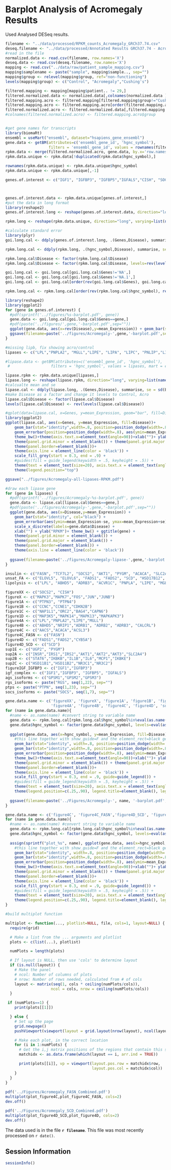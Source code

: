 Barplot Analysis of Acromegaly Results
=======================================

Used Analysed DESeq results.

```r
filename <- "../data/processed/RPKM_counts_Acromegaly_GRCh37.74.csv"
deseq.filename <- "../data/processed/Annotated Results GRCh37.74 - Acromegaly.csv"
#read in the file
normalized.data <- read.csv(filename, row.names='X')
deseq.data <- read.csv(deseq.filename, row.names='X')
mapping <- read.csv("../data/raw/patient_sample_mapping.csv")
mapping$samplename <- paste("sample", mapping$sample.., sep="")
mapping$group <- relevel(mapping$group, ref="non-functioning")
levels(mapping$group) <- c("Control", "Acromegaly","Cushing's")

filtered.mapping <- mapping[mapping$patient.. != 29,]
filtered.normalized.data <- normalized.data[,colnames(normalized.data ) != mapping[mapping$patient.. == 29,]$samplename]
filtered.mapping.acro <- filtered.mapping[filtered.mapping$group!="Cushing's",]
filtered.mapping.acro <- filtered.mapping.acro[order(filtered.mapping.acro$group),]
filtered.normalized.acro <- filtered.normalized.data[,filtered.mapping.acro$samplename]
#colnames(filtered.normalized.acro) <- filtered.mapping.acro$group


#get gene names for transcripts
library(biomaRt)
ensembl = useMart("ensembl", dataset="hsapiens_gene_ensembl")
gene.data <- getBM(attributes=c('ensembl_gene_id', 'hgnc_symbol'),
                   filters = 'ensembl_gene_id', values = rownames(filtered.normalized.data), mart = ensembl)
rpkm.data <- merge(filtered.normalized.acro, gene.data, by.x='row.names', by.y='ensembl_gene_id') 
rpkm.data.unique <- rpkm.data[!duplicated(rpkm.data$hgnc_symbol),]

rownames(rpkm.data.unique) <- rpkm.data.unique$hgnc_symbol
rpkm.data.unique <- rpkm.data.unique[,-1]

genes.of.interest <- c("IGF1", "IGFBP3", "IGFBP5","IGFALS","CISH", "SOCS2", "ADRB3", "TSHR", "TCF7L2", "PYGM","HSD11B1","LPL","PGM3","NR3C1","MVP", "SCD", "APOL4", "PTPN3", "PTPN4","CCNE1","CCNG1", "CDKN2B", "CDKN2B-AS1", "NAP1L1","ORC2", "PDGFD", "RARB","PGRMC1","SCDP1","SCP2", "MAP3K5","MAPK13","MAPKAPK3","MATN2","MFAP4","MMRN2", "NRIP1","MMD","ABHD5","LEPR","ACVR1C","GFPT1","CYB5A","AVPR1A","PTGER3","FADS2","LIPE","PNPLA2", "MGLL","AKT1", "AKT2","AKT3", "INSR", "IRS1", "IRS2", "IRS4", "SLC2A4", "PIK3R1","BAG4","CAPN6","G0S2","PPARG", "PPARA","SERPINA6", "LEPR", "LEP", "ENPP5", "GPR64", "SLC29A1", "SLC2A13", "MAP1LC3C", "PNPLA3", "APOL4", "ARHGAP32", "ZNF217", "GTBP2", "CXCL13", "FGF17", "SLC4A1", "SERPINI2", "HLA-DPB1","HLA-DPA1HLA-DQB1","HLA-DPB1")



genes.of.interest.data <- rpkm.data.unique[genes.of.interest,]
#put the data in long format
library(reshape2)  
genes.of.interest.long <- reshape(genes.of.interest.data, direction="long", varying=list(names(genes.of.interest.data)[1:18]), v.names="Expression", idvar="Genes", timevar="Disease", ids=rownames(genes.of.interest.data), times=c(rep('Control',11),rep('Acromegaly',7)))

rpkm.long <- reshape(rpkm.data.unique, direction="long", varying=list(names(rpkm.data.unique)[1:18]), v.names="Expression", idvar="hgnc_symbol", timevar="Disease", ids=rownames(rpkm.data.unique), times=c(rep('Control',11),rep('Acromegaly',7)))

#calculate standard error
library(plyr)
goi.long.cal <- ddply(genes.of.interest.long, .(Genes,Disease), summarise, se = sd(Expression, na.rm=T)/sqrt(length(Expression)), mean_Expression = mean(Expression, na.rm=T))

rpkm.long.cal <- ddply(rpkm.long, .(hgnc_symbol,Disease), summarise, se = sd(Expression, na.rm=T)/sqrt(length(Expression)), mean_Expression = mean(Expression, na.rm=T))

rpkm.long.cal$Disease <- factor(rpkm.long.cal$Disease)
rpkm.long.cal$Disease <- factor(rpkm.long.cal$Disease, levels=rev(levels(rpkm.long.cal$Disease)))

goi.long.cal <- goi.long.cal[goi.long.cal$Genes!='NA',]
goi.long.cal <- goi.long.cal[goi.long.cal$Genes!='NA.1',]
goi.long.cal <- goi.long.cal[order(rev(goi.long.cal$Genes), goi.long.cal$Disease, decreasing=T),]

rpkm.long.cal <- rpkm.long.cal[order(rev(rpkm.long.cal$hgnc_symbol), rev(rpkm.long.cal$Disease), decreasing=T),]
```

```r
library(reshape2)
library(ggplot2)
for (gene in genes.of.interest) {
  #pdf(sprintf('../figures/%s-barplot.pdf', gene))
  gene.data <- goi.long.cal[goi.long.cal$Genes==gene,]
  #pdf(paste('../figures/',gene,'-barplot.pdf',sep=""))
  ggplot(gene.data, aes(x=rev(Disease),y=mean_Expression)) + geom_bar(stat="identity") + geom_errorbar(aes(ymin=mean_Expression-se, ymax=mean_Expression+se), width=.1) + xlab("") + ylab("mRNA Expression (RPKM)")+ theme_bw() + ggtitle(gene) + theme(panel.grid.minor = element_blank()) + theme(panel.grid.major = element_blank()) + theme(panel.border=element_blank()) + scale_x_discrete(labels=gene.data$Disease) + theme(axis.line = element_line(color = 'black'))+scale_colour_grey(start = 0.5, end = .9)
  ggsave(filename=paste('../figures/Acromegaly-',gene,'-barplot.pdf',sep=""))
}

```

```r
#missing lipb, fix showing acro/control
lipases <- c("LPL","PNPLA2", "MGLL","LIPE", "LIPA", "LIPC", "PNLIP","LIPG","CEL","LIPF","LIPH", "DAGLB","DAGLA", "LIPI","LIPN","LIPM","LIPK","LIPJ")

#lipase.data <- getBM(attributes=c('ensembl_gene_id', 'hgnc_symbol'),
 #                  filters = 'hgnc_symbol', values = lipases, mart = ensembl)

lipase.rpkm <- rpkm.data.unique[lipases,]
lipase.long <- reshape(lipase.rpkm, direction="long", varying=list(names(lipase.rpkm)[1:18]), v.names="Expression", idvar="Genes", timevar="Disease", ids=rownames(lipase.rpkm), times=c(rep('Control',11),rep('Acromegaly',7)))
#calcualte mean and se
lipase.cal <- ddply(lipase.long, .(Genes,Disease), summarise, se = sd(Expression, na.rm=T)/sqrt(length(Expression)), mean_Expression = mean(Expression, na.rm=T))
#make Disease as a factor and change it levels to Control, Acro
lipase.cal$Disease <- factor(lipase.cal$Disease)
levels(lipase.cal$Disease) <- rev(levels(lipase.cal$Disease))

#qplot(data=lipase.cal, x=Genes, y=mean_Expression, geom="bar", fill=Disease, position="dodge", stat="identity")
library(ggplot2)
ggplot(lipase.cal, aes(x=Genes, y=mean_Expression, fill=Disease))+
    geom_bar(stat="identity",width=.8, position=position_dodge(width=.8), col="black", show_guide=F) +
    geom_errorbar(position=position_dodge(width=.8), aes(ymin=mean_Expression-se, ymax=mean_Expression+se), width=.2)+
    theme_bw()+theme(axis.text.x=element_text(angle=90))+xlab("")+ ylab("mRNA Expression (RPKM)") +
    theme(panel.grid.minor = element_blank()) + theme(panel.grid.major = element_blank()) + 
    theme(panel.border=element_blank())+ 
    theme(axis.line = element_line(color = 'black')) +
    scale_fill_grey(start = 0.3, end = .9) +
    #guides(fill = guide_legend(keywidth = .5, keyheight = .5)) +
    theme(text = element_text(size=20), axis.text.x = element_text(angle=70,hjust=.5,vjust=.5)) +
    theme(legend.position="top")

ggsave("../figures/Acromegaly-all-lipases-RPKM.pdf")

```

```r
#draw each lipase gene
for (gene in lipases) {
  #pdf(sprintf('../figures/Acromegaly-%s-barplot.pdf', gene))
  gene.data <- lipase.cal[lipase.cal$Genes==gene,]
  #pdf(paste('../figures/Acromegaly-',gene,'-barplot.pdf',sep=""))
  ggplot(gene.data, aes(x=Disease,y=mean_Expression)) + 
    geom_bar(stat="identity", col="black") + 
    geom_errorbar(aes(ymin=mean_Expression-se, ymax=mean_Expression+se), width=.2) + 
    scale_x_discrete(labels=gene.data$Disease) + 
    xlab("") + ylab("RPKM")+ theme_bw() + ggtitle(gene) + 
    theme(panel.grid.minor = element_blank()) + 
    theme(panel.grid.major = element_blank()) + 
    theme(panel.border=element_blank()) + 
    theme(axis.line = element_line(color = 'black'))
  
  ggsave(filename=paste('../figures/Acromegaly-lipase-',gene,'-barplot.pdf',sep=""))
}
```

```r
insulin <- c("FASN", "TCF7L2", "SOCS2", "AKT1", "PYGM", "ACACA", "SLC2A4")
unsat_FA <- c("ELOVL5", "ELOVL6", "FADS1", "FADS2", "SCD", "HSD17B12", "ACOX1", "HADHA", "PECR")
lipolysis <- c("LPL", "ABHD5", "ADRB3", "ACVR1C", "PNPLA", "LIPE", "MGLL", "PNPLA2")

figureXX <- c("SOCS2", "CISH")
figureX <- c("MAPK3","MAPK7","FOS","JUN","JUNB")
figure1A <- c("PTPN3", "PTPN4")
figure1B <- c("CCNC","CCNE1","CDKN2B")
figure1C <- c("NAP1L1","ORC2","BAG4","CAPN6")
figure1D <- c("MAP3K5","MAPK14","MAPK13","MAPKAPK3")
figure4A <- c("LPL","PNPLA2","LIPE","MGLL")
figure4B <- c("ABHD5","NRIP1","ADRB1", "ADRB2", "ADRB3", "CALCRL")
figure4C <- c("AACS","ACACA","ACSL3")
figure4C_FASN <- c("FASN")
figure4D <- c("FADS1","FADS2","CYB5A")
figure4D_SCD <- c("SCD")
sup1E <- c("UGP2", "PYGM")
sup2A <- c("INSR","IRS1","IRS2","AKT1","AKT2","AKT3","SLC2A4")
sup2B <- c("STAT6","IKBKB","IL1B","IL6","MCP1","IKBKE")
sup2C <- c("HSD11B1","HSD11B2","NR3C1","NR3C2")
figureIGF_IGFBP3 <- c("IGF1","IGFBP3")
igf_complex <- c("IGF1","IGFBP3", "IGFBP5", "IGFALS")
ags_isoforms <- c("GPSM1","GPSM2","GPSM3")
rgs_isoforms <- paste("RGS", seq(1,22), sep="")
ptps <- paste("PTPN", seq(1,23), sep="")
socs_isoforms <- paste("SOCS", seq(1,7), sep="")

gene.data.name <- c('figureXX', 'figureX', 'figure1A', 'figure1B', 'figure1C', 'figure1D', 
                    'figure4A', 'figure4B', 'figure4C', 'figure4D', 'sup1E', 'sup2A', 'sup2B', 'sup2C','igf_complex','rgs_isoforms','ags_isoforms','ptps','socs_isoforms')
for (name in gene.data.name){
  #name <- as.name(name) #convert string to variable name
  gene.data <- rpkm.long.cal[rpkm.long.cal$hgnc_symbol%in%eval(as.name(name)),]
  gene.data$hgnc_symbol <- factor(gene.data$hgnc_symbol, levels=eval(as.name(name)))
  
  ggplot(gene.data, aes(x=hgnc_symbol, y=mean_Expression, fill=Disease))+ 
    #this line together with show_guide=F and the element_rect=black get rid of the slash in legend box
    geom_bar(stat="identity", width=.8, position=position_dodge(width=.8)) +
    geom_bar(stat="identity",width=.8, position=position_dodge(width=.8), col="black", show_guide=F) +
    geom_errorbar(position=position_dodge(width=.8), aes(ymin=mean_Expression-se, ymax=mean_Expression+se), width=.2)+
    theme_bw()+theme(axis.text.x=element_text(angle=90))+xlab("")+ ylab("mRNA Expression (RPKM)") +
    theme(panel.grid.minor = element_blank()) + theme(panel.grid.major = element_blank()) + 
    theme(panel.border=element_blank())+ 
    theme(axis.line = element_line(color = 'black')) +
    scale_fill_grey(start = 0.3, end = .9, guide=guide_legend()) +
    #guides(fill = guide_legend(keywidth = .5, keyheight = .5)) +
    theme(text = element_text(size=20), axis.text.x = element_text(angle=70,hjust=.5,vjust=.5)) +
    theme(legend.position=c(.25,.90), legend.title=element_blank(), legend.key=element_rect(color="black"))   + ggtitle(name)
    
  ggsave(filename=paste('../Figures/Acromegaly-', name, '-barplot.pdf',sep=""))
}

gene.data.name <- c('figure4C', 'figure4C_FASN','figure4D_SCD', 'figure4D')
for (name in gene.data.name){
  #name <- as.name(name) #convert string to variable name
  gene.data <- rpkm.long.cal[rpkm.long.cal$hgnc_symbol%in%eval(as.name(name)),]
  gene.data$hgnc_symbol <- factor(gene.data$hgnc_symbol, levels=eval(as.name(name)))
  
  assign(sprintf("plot_%s", name), ggplot(gene.data, aes(x=hgnc_symbol, y=mean_Expression, fill=Disease))+ 
    #this line together with show_guide=F and the element_rect=black get rid of the slash in legend box
    geom_bar(stat="identity", width=.8, position=position_dodge(width=.8)) +
    geom_bar(stat="identity",width=.8, position=position_dodge(width=.8), col="black", show_guide=F) +
    geom_errorbar(position=position_dodge(width=.8), aes(ymin=mean_Expression-se, ymax=mean_Expression+se), width=.2)+
    theme_bw()+theme(axis.text.x=element_text(angle=90))+xlab("")+ ylab("mRNA Expression (RPKM)") +
    theme(panel.grid.minor = element_blank()) + theme(panel.grid.major = element_blank()) + 
    theme(panel.border=element_blank())+ 
    theme(axis.line = element_line(color = 'black')) +
    scale_fill_grey(start = 0.3, end = .9, guide=guide_legend()) +
    #guides(fill = guide_legend(keywidth = .5, keyheight = .5)) +
    theme(text = element_text(size=20), axis.text.x = element_text(angle=70,hjust=.5,vjust=.5)) +
    theme(legend.position=c(.25,.90), legend.title=element_blank(), legend.key=element_rect(color="black")))
}

#build multiplot function

multiplot <- function(..., plotlist=NULL, file, cols=1, layout=NULL) {
  require(grid)

  # Make a list from the ... arguments and plotlist
  plots <- c(list(...), plotlist)

  numPlots = length(plots)

  # If layout is NULL, then use 'cols' to determine layout
  if (is.null(layout)) {
    # Make the panel
    # ncol: Number of columns of plots
    # nrow: Number of rows needed, calculated from # of cols
    layout <- matrix(seq(1, cols * ceiling(numPlots/cols)),
                    ncol = cols, nrow = ceiling(numPlots/cols))
  }

 if (numPlots==1) {
    print(plots[[1]])

  } else {
    # Set up the page
    grid.newpage()
    pushViewport(viewport(layout = grid.layout(nrow(layout), ncol(layout))))

    # Make each plot, in the correct location
    for (i in 1:numPlots) {
      # Get the i,j matrix positions of the regions that contain this subplot
      matchidx <- as.data.frame(which(layout == i, arr.ind = TRUE))

      print(plots[[i]], vp = viewport(layout.pos.row = matchidx$row,
                                      layout.pos.col = matchidx$col))
    }
  }
}
  
pdf('../Figures/Acromegaly_FASN_Combined.pdf')
multiplot(plot_figure4C,plot_figure4C_FASN, cols=2)
dev.off()

pdf('../Figures/Acromegaly_SCD_Combined.pdf')
multiplot(plot_figure4D_SCD,plot_figure4D, cols=2)
dev.off()
```


The data used is in the file **`r filename`**.  This file was most recently processed on ```r date()```.


Session Information
---------------------

```r
sessionInfo()
```
